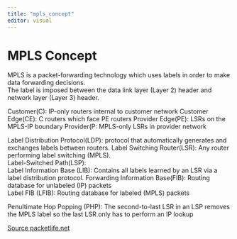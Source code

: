 ```yaml
---
title: "mpls_concept"
editor: visual
---
```


# MPLS Concept

MPLS is a packet-forwarding technology which uses labels in order to make data forwarding decisions.\
The label is imposed between the data link layer (Layer 2) header and network layer (Layer 3) header.

Customer(C): IP-only routers internal to customer network Customer Edge(CE): C routers which face PE routers Provider Edge(PE): LSRs on the MPLS-IP boundary Provider(P: MPLS-only LSRs in provider network

Label Distribution Protocol(LDP): protocol that automatically generates and exchanges labels between routers. Label Switching Router(LSR): Any router performing label switching (MPLS).\
Label-Switched Path(LSP):\
Label Information Base (LIB): Contains all labels learned by an LSR via a label distribution protocol. Forwarding Information Base(FIB): Routing database for unlabeled (IP) packets\
Label FIB (LFIB): Routing database for labeled (MPLS) packets

Penultimate Hop Popping (PHP): The second-to-last LSR in an LSP removes the MPLS label so the last LSR only has to perform an IP lookup



[Source packetlife.net](https://packetlife.net/library/cheat-sheets/)



